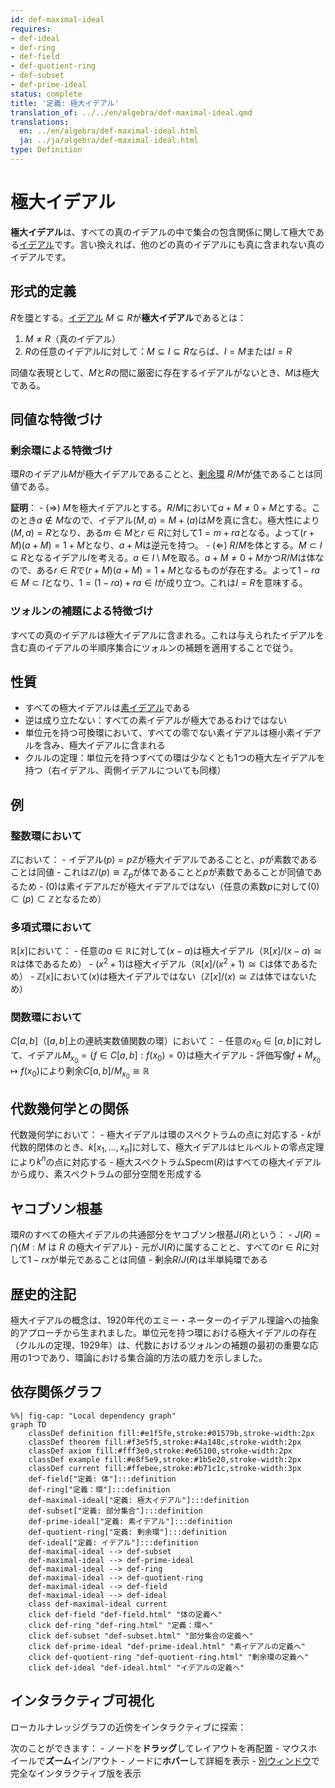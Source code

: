 ```yaml
---
id: def-maximal-ideal
requires:
- def-ideal
- def-ring
- def-field
- def-quotient-ring
- def-subset
- def-prime-ideal
status: complete
title: '定義: 極大イデアル'
translation_of: ../../en/algebra/def-maximal-ideal.qmd
translations:
  en: ../en/algebra/def-maximal-ideal.html
  ja: ../ja/algebra/def-maximal-ideal.html
type: Definition
---
```


# 極大イデアル {#def-maximal-ideal}

**極大イデアル**は、すべての真のイデアルの中で集合の包含関係に関して極大である[イデアル](def-ideal.qmd)です。言い換えれば、他のどの真のイデアルにも真に含まれない真のイデアルです。

## 形式的定義

$R$を[環](def-ring.qmd)とする。[イデアル](def-ideal.qmd) $M \subseteq R$が**極大イデアル**であるとは：

1. $M \neq R$（真のイデアル）
2. $R$の任意のイデアル$I$に対して：$M \subseteq I \subseteq R$ならば、$I = M$または$I = R$

同値な表現として、$M$と$R$の間に厳密に存在するイデアルがないとき、$M$は極大である。

## 同値な特徴づけ

### 剰余環による特徴づけ

環$R$のイデアル$M$が極大イデアルであることと、[剰余環](def-quotient-ring.qmd) $R/M$が[体](def-field.qmd)であることは同値である。

**証明**：
- ($\Rightarrow$) $M$を極大イデアルとする。$R/M$において$a + M \neq 0 + M$とする。このとき$a \notin M$なので、イデアル$(M, a) = M + (a)$は$M$を真に含む。極大性により$(M, a) = R$となり、ある$m \in M$と$r \in R$に対して$1 = m + ra$となる。よって$(r + M)(a + M) = 1 + M$となり、$a + M$は逆元を持つ。
- ($\Leftarrow$) $R/M$を体とする。$M \subset I \subseteq R$となるイデアル$I$を考える。$a \in I \setminus M$を取る。$a + M \neq 0 + M$かつ$R/M$は体なので、ある$r \in R$で$(r + M)(a + M) = 1 + M$となるものが存在する。よって$1 - ra \in M \subset I$となり、$1 = (1 - ra) + ra \in I$が成り立つ。これは$I = R$を意味する。

### ツォルンの補題による特徴づけ

すべての真のイデアルは極大イデアルに含まれる。これは与えられたイデアルを含む真のイデアルの半順序集合にツォルンの補題を適用することで従う。

## 性質

- すべての極大イデアルは[素イデアル](def-prime-ideal.qmd)である
- 逆は成り立たない：すべての素イデアルが極大であるわけではない
- 単位元を持つ可換環において、すべての零でない素イデアルは極小素イデアルを含み、極大イデアルに含まれる
- クルルの定理：単位元を持つすべての環は少なくとも1つの極大左イデアルを持つ（右イデアル、両側イデアルについても同様）

## 例

### 整数環において

$\mathbb{Z}$において：
- イデアル$(p) = p\mathbb{Z}$が極大イデアルであることと、$p$が素数であることは同値
- これは$\mathbb{Z}/(p) \cong \mathbb{Z}_p$が体であることと$p$が素数であることが同値であるため
- $(0)$は素イデアルだが極大イデアルではない（任意の素数$p$に対して$(0) \subset (p) \subset \mathbb{Z}$となるため）

### 多項式環において

$\mathbb{R}[x]$において：
- 任意の$a \in \mathbb{R}$に対して$(x - a)$は極大イデアル（$\mathbb{R}[x]/(x - a) \cong \mathbb{R}$は体であるため）
- $(x^2 + 1)$は極大イデアル（$\mathbb{R}[x]/(x^2 + 1) \cong \mathbb{C}$は体であるため）
- $\mathbb{Z}[x]$において$(x)$は極大イデアルではない（$\mathbb{Z}[x]/(x) \cong \mathbb{Z}$は体ではないため）

### 関数環において

$C[a,b]$（$[a,b]$上の連続実数値関数の環）において：
- 任意の$x_0 \in [a,b]$に対して、イデアル$M_{x_0} = \{f \in C[a,b] : f(x_0) = 0\}$は極大イデアル
- 評価写像$f + M_{x_0} \mapsto f(x_0)$により剰余$C[a,b]/M_{x_0} \cong \mathbb{R}$

## 代数幾何学との関係

代数幾何学において：
- 極大イデアルは環のスペクトラムの点に対応する
- $k$が代数的閉体のとき、$k[x_1, \ldots, x_n]$に対して、極大イデアルはヒルベルトの零点定理により$k^n$の点に対応する
- 極大スペクトラム$\text{Specm}(R)$はすべての極大イデアルから成り、素スペクトラムの部分空間を形成する

## ヤコブソン根基

環$R$のすべての極大イデアルの共通部分をヤコブソン根基$J(R)$という：
- $J(R) = \bigcap \{M : M \text{ は } R \text{ の極大イデアル}\}$
- 元が$J(R)$に属することと、すべての$r \in R$に対して$1 - rx$が単元であることは同値
- 剰余$R/J(R)$は半単純環である

## 歴史的注記

極大イデアルの概念は、1920年代のエミー・ネーターのイデアル理論への抽象的アプローチから生まれました。単位元を持つ環における極大イデアルの存在（クルルの定理、1929年）は、代数におけるツォルンの補題の最初の重要な応用の1つであり、環論における集合論的方法の威力を示しました。

## 依存関係グラフ

```mermaid
%%| fig-cap: "Local dependency graph"
graph TD
    classDef definition fill:#e1f5fe,stroke:#01579b,stroke-width:2px
    classDef theorem fill:#f3e5f5,stroke:#4a148c,stroke-width:2px
    classDef axiom fill:#fff3e0,stroke:#e65100,stroke-width:2px
    classDef example fill:#e8f5e9,stroke:#1b5e20,stroke-width:2px
    classDef current fill:#ffebee,stroke:#b71c1c,stroke-width:3px
    def-field["定義: 体"]:::definition
    def-ring["定義：環"]:::definition
    def-maximal-ideal["定義: 極大イデアル"]:::definition
    def-subset["定義: 部分集合"]:::definition
    def-prime-ideal["定義: 素イデアル"]:::definition
    def-quotient-ring["定義: 剰余環"]:::definition
    def-ideal["定義: イデアル"]:::definition
    def-maximal-ideal --> def-subset
    def-maximal-ideal --> def-prime-ideal
    def-maximal-ideal --> def-ring
    def-maximal-ideal --> def-quotient-ring
    def-maximal-ideal --> def-field
    def-maximal-ideal --> def-ideal
    class def-maximal-ideal current
    click def-field "def-field.html" "体の定義へ"
    click def-ring "def-ring.html" "定義：環へ"
    click def-subset "def-subset.html" "部分集合の定義へ"
    click def-prime-ideal "def-prime-ideal.html" "素イデアルの定義へ"
    click def-quotient-ring "def-quotient-ring.html" "剰余環の定義へ"
    click def-ideal "def-ideal.html" "イデアルの定義へ"
```

## インタラクティブ可視化

ローカルナレッジグラフの近傍をインタラクティブに探索：

::: {.graph-viz data-id="def-maximal-ideal" data-width="700" data-height="500"}
:::

次のことができます：
- ノードを**ドラッグ**してレイアウトを再配置
- マウスホイールで**ズーム**イン/アウト
- ノードに**ホバー**して詳細を表示
- [別ウィンドウ](../../output/interactive/ja/def-maximal-ideal.html){target="_blank"}で完全なインタラクティブ版を表示
